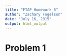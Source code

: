 ```yaml
---
title: "FTAP Homework 5"
author: "Zachary Fogelson"
date: "July 16, 2015"
output: html_output
---
```


# Problem 1